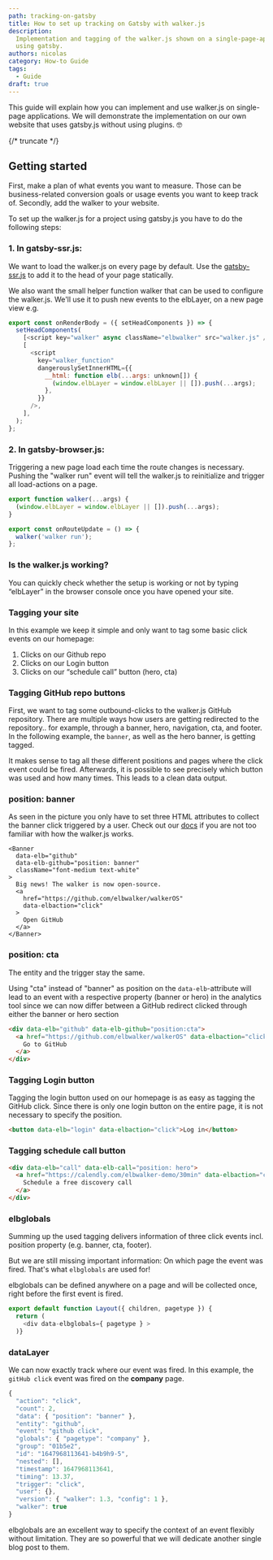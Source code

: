 ```yaml
---
path: tracking-on-gatsby
title: How to set up tracking on Gatsby with walker.js
description:
  Implementation and tagging of the walker.js shown on a single-page-application
  using gatsby.
authors: nicolas
category: How-to Guide
tags:
  - Guide
draft: true
---
```


This guide will explain how you can implement and use walker.js on single-page
applications. We will demonstrate the implementation on our own website that
uses gatsby.js without using plugins. 🤓

{/* truncate */}

## Getting started

First, make a plan of what events you want to measure. Those can be
business-related conversion goals or usage events you want to keep track of.
Secondly, add the walker to your website.

To set up the walker.js for a project using gatsby.js you have to do the
following steps:

### 1. In gatsby-ssr.js:

We want to load the walker.js on every page by default. Use the
[gatsby-ssr.js](https://www.gatsbyjs.com/docs/reference/config-files/gatsby-ssr/)
to add it to the head of your page statically.

We also want the small helper function walker that can be used to configure the
walker.js. We'll use it to push new events to the elbLayer, on a new page view
e.g.

```js
export const onRenderBody = ({ setHeadComponents }) => {
  setHeadComponents(
    [<script key="walker" async className="elbwalker" src="walker.js" />],
    [
      <script
        key="walker_function"
        dangerouslySetInnerHTML={{
          __html: function elb(...args: unknown[]) {
            (window.elbLayer = window.elbLayer || []).push(...args);
          },
        }}
      />,
    ],
  );
};
```

### 2. In gatsby-browser.js:

Triggering a new page load each time the route changes is necessary. Pushing the
"walker run" event will tell the walker.js to reinitialize and trigger all
load-actions on a page.

```js
export function walker(...args) {
  (window.elbLayer = window.elbLayer || []).push(...args);
}

export const onRouteUpdate = () => {
  walker('walker run');
};
```

### Is the walker.js working?

You can quickly check whether the setup is working or not by typing “elbLayer”
in the browser console once you have opened your site.

### Tagging your site

In this example we keep it simple and only want to tag some basic click events
on our homepage:

1. Clicks on our Github repo
2. Clicks on our Login button
3. Clicks on our “schedule call” button (hero, cta)

### Tagging GitHub repo buttons

First, we want to tag some outbound-clicks to the walker.js GitHub repository.
There are multiple ways how users are getting redirected to the repository.. for
example, through a banner, hero, navigation, cta, and footer. In the following
example, the `banner`, as well as the hero banner, is getting tagged.

It makes sense to tag all these different positions and pages where the click
event could be fired. Afterwards, it is possible to see precisely which button
was used and how many times. This leads to a clean data output.

### position: banner

As seen in the picture you only have to set three HTML attributes to collect the
banner click triggered by a user. Check out our [docs](/docs/) if you are not
too familiar with how the walker.js works.

```JSX
<Banner
  data-elb="github"
  data-elb-github="position: banner"
  className="font-medium text-white"
>
  Big news! The walker is now open-source.
  <a
    href="https://github.com/elbwalker/walkerOS"
    data-elbaction="click"
  >
    Open GitHub
  </a>
</Banner>
```

### position: cta

The entity and the trigger stay the same.

Using "cta" instead of "banner" as position on the `data-elb`-attribute will
lead to an event with a respective property (banner or hero) in the analytics
tool since we can now differ between a GitHub redirect clicked through either
the banner or hero section

```html
<div data-elb="github" data-elb-github="position:cta">
  <a href="https://github.com/elbwalker/walkerOS" data-elbaction="click">
    Go to GitHub
  </a>
</div>
```

### Tagging Login button

Tagging the login button used on our homepage is as easy as tagging the GitHub
click. Since there is only one login button on the entire page, it is not
necessary to specify the position.

```html
<button data-elb="login" data-elbaction="click">Log in</button>
```

### Tagging schedule call button

```html
<div data-elb="call" data-elb-call="position: hero">
  <a href="https://calendly.com/elbwalker-demo/30min" data-elbaction="click">
    Schedule a free discovery call
  </a>
</div>
```

### elbglobals

Summing up the used tagging delivers information of three click events incl.
position property (e.g. banner, cta, footer).

But we are still missing important information: On which page the event was
fired. That's what `elbglobals` are used for!

elbglobals can be defined anywhere on a page and will be collected once, right
before the first event is fired.

```js
export default function Layout({ children, pagetype }) {
  return (
    <div data-elbglobals={ pagetype } >
  )}
```

### dataLayer

We can now exactly track where our event was fired. In this example, the
`gitHub click` event was fired on the **company** page.

```js
{
  "action": "click",
  "count": 2,
  "data": { "position": "banner" },
  "entity": "github",
  "event": "github click",
  "globals": { "pagetype": "company" },
  "group": "01b5e2",
  "id": "1647968113641-b4b9h9-5",
  "nested": [],
  "timestamp": 1647968113641,
  "timing": 13.37,
  "trigger": "click",
  "user": {},
  "version": { "walker": 1.3, "config": 1 },
  "walker": true
}
```

elbglobals are an excellent way to specify the context of an event flexibly
without limitation. They are so powerful that we will dedicate another single
blog post to them.
